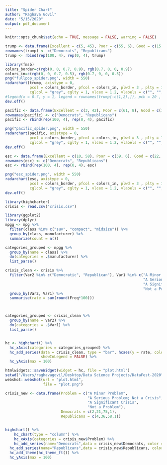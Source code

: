 ```yaml
---
title: "Spider Chart"
author: "Raghava Govil"
date: "5/15/2020"
output: pdf_document
---
```


```r
knitr::opts_chunk$set(echo = TRUE, message = FALSE, warning = FALSE)
```

```r
trump <- data.frame(Excellent = c(5, 45), Poor = c(55, 6), Good = c(15, 36), Fair = c(25, 10))
rownames(trump) <- c("Democrats", "Republicans")
trump <- rbind(rep(100, 4), rep(0, 4), trump)
```

```r
library(fmsb)
colors_border=c(rgb(0, 0, 0.7, 0.9), rgb(0.7, 0, 0, 0.9))
colors_in=c(rgb(0, 0, 0.7, 0.5), rgb(0.7, 0, 0, 0.5))
png("fullpop_spider.png", width = 550)
radarchart(trump, axistype = 0,
           pcol = colors_border, pfcol = colors_in, plwd = 3 , plty = 1, 
           cglcol = "grey", cglty = 1, vlcex = 1.2, vlabels = c("", "", "", ""))
#legend(x = 0.7, y = 1, legend = rownames(trump[-c(1,2),]), pch = 20 , col = colors_in , text.col = "black", cex = 1.2, pt.cex=3)
dev.off()
```

```r
pacific <- data.frame(Excellent = c(3, 42), Poor = c(61, 8), Good = c(12, 36), Fair = c(23, 13))
rownames(pacific) <- c("Democrats", "Republicans")
pacific <- rbind(rep(100, 4), rep(0, 4), pacific)

png("pacific_spider.png", width = 550)
radarchart(pacific, axistype = 0,
           pcol = colors_border, pfcol = colors_in, plwd = 3 , plty = 1, 
           cglcol = "grey", cglty = 1, vlcex = 1.2, vlabels = c("", "", "", ""))
dev.off()
```

```r
esc <- data.frame(Excellent = c(10, 58), Poor = c(39, 6), Good = c(22, 24), Fair = c(28, 11))
rownames(esc) <- c("Democrats", "Republicans")
esc <- rbind(rep(100, 4), rep(0, 4), esc)

png("esc_spider.png", width = 550)
radarchart(esc, axistype = 0,
           pcol = colors_border, pfcol = colors_in, plwd = 3 , plty = 1, 
           cglcol = "grey", cglty = 1, vlcex = 1.2, vlabels = c("", "", "", ""))
dev.off()
```

```r
library(highcharter)
crisis <- read.csv("crisis.csv")
```

```r
library(ggplot2)
library(dplyr)
mpgg <- mpg %>%
  filter(class %in% c("suv", "compact", "midsize")) %>%
  group_by(class, manufacturer) %>%
  summarize(count = n())

categories_grouped <- mpgg %>%
  group_by(name = class) %>%
  do(categories = .$manufacturer) %>%
  list_parse()
```

```r
crisis_clean <- crisis %>% 
  filter(Var2 %in% c("Democratic", "Republican"), Var1 %in% c("A Minor Problem", 
                                                              "A Serious Problem; Not a Crisis", 
                                                              "A Significant Crisis", 
                                                              "Not a Problem")) %>% 
  group_by(Var2, Var1) %>%
  summarise(rate = sum(round(Freq*100)))



categories_grouped <- crisis_clean %>% 
  group_by(name = Var2) %>% 
  do(categories = .$Var1) %>% 
  list_parse()


hc <- highchart() %>%
  hc_xAxis(categories = categories_grouped) %>%
  hc_add_series(data = crisis_clean, type = "bar", hcaes(y = rate, color = Var1),
                showInLegend = FALSE) %>% 
  hc_yAxis(max = 100)
```


```r
htmlwidgets::saveWidget(widget = hc, file = "plot.html")
setwd("/Users/raghavagovil/Desktop/Data Science Projects/DataFest-2020")
webshot::webshot(url = "plot.html", 
                 file = "plot.png")
```

```r
crisis_new <- data.frame(Problem = c("A Minor Problem", 
                                     "A Serious Problem; Not a Crisis",
                                     "A Significant Crisis",
                                     "Not a Problem"),
                         Democrats = c(2,21,75,1), 
                         Republicans = c(4,36,58,1))


highchart() %>% 
    hc_chart(type = "column") %>%
    hc_xAxis(categories = crisis_new$Problem) %>%
    hc_add_series(name="Democrats",data = crisis_new$Democrats, color = "royalblue") %>%
  hc_add_series(name="Republicans",data = crisis_new$Republicans, color = "red") %>%
  hc_add_theme(hc_theme_ft()) %>% 
  hc_yAxis(max = 100)
```

